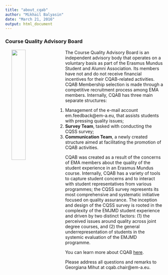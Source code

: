 ```yaml
---
title: "about_cqab"
author: "Mikhail Balyasin"
date: "March 21, 2016"
output: html_document
---
```


### Course Quality Advisory Board

<img src="data/CQAB_large.png" width="30%" align="left" style="margin: 0px 20px" /> The Course Quality Advisory Board is an independent advisory body that operates on a voluntary basis as part of the Erasmus Mundus Student and Alumni Association. Its members have not and do not receive financial incentives  for their CQAB-related activities. CQAB Membership selection is made through a competitive recruitment process among EMA members. Internally, CQAB has three main separate structures:

   1. Management of the e-mail account em.feedback@em-a.eu, that assists students with pressing quality issues;
   2. **Survey Team**, tasked with conducting the CQSS survey;
   3. **Communication Team**, a newly created structure aimed at facilitating the promotion of CQAB activities.
 
CQAB was created as a result of the concerns of EMA members about the quality of the student experience in an Erasmus Mundus course. Internally, CQAB has a variety of tools to capture student concerns and to interact with student representatives from various programmes; the CQSS survey represents its most comprehensive and systematic initiative focused on quality assurance. The inception and design of the CQSS survey is rooted in the complexity of the EMJMD student experience and driven by two distinct factors: (1) the perceived issues around quality across joint degree courses, and (2) the general underrepresentation of students in the systemic evaluation of the EMJMD programme.

You can learn more about CQAB [here](http://www.em-a.eu/en/about-ema/advisory-boards/course-quality.html).

Please address all questions and remarks to Georgiana Mihut at cqab.chair@em-a.eu.
